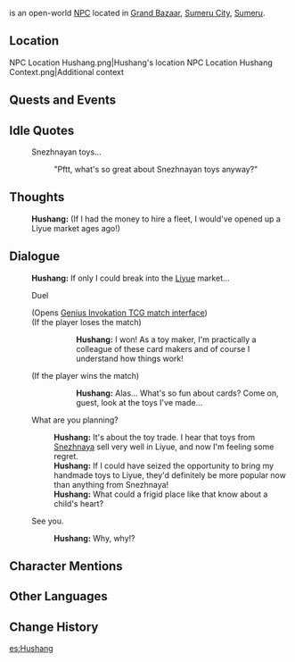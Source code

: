 {{Character Infobox
|type             = Open-World NPC
|image            = NPC Hushang.png
|region           = Sumeru
|location         = Sumeru
|affiliation      = 
|title            = Toy Seller
|ancestry         = <!-- Clan/family -->
|father           = 
|mother           = 
|spouse           = 
|sibling          = 
|child            = 
|relative         = 
|voiceEN          = 
|voiceCN          = 
|voiceJP          = 
|dialoguereward   = 
}}
{{Lang|'''Hushang'''|zh=胡尚|zh_rm=Húshàng}} is an open-world [[NPC]] located in [[Grand Bazaar]], [[Sumeru City]], [[Sumeru]].

==Location==
<gallery>
NPC Location Hushang.png|Hushang's location
NPC Location Hushang Context.png|Additional context
</gallery>
<!--
==Profile==
''(To be added.)''

===Appearance===
''(To be added.)''
-->
==Quests and Events==
{{Quests and Events|The Reason We Are Gathered Here=non-speaking}}

==Idle Quotes==
{{Dialogue Start}}
: {{DIcon|Idle}} Snezhnayan toys...
:: {{A|VO Hushang 01.ogg}} "Pftt, what's so great about Snezhnayan toys anyway?"
{{Dialogue End}}

==Thoughts==
{{All Schemes to Know Explanation|name=Hushang}}
{{Dialogue Start}}
:{{A|VO Hushang All Schemes to Know 01.ogg}} '''Hushang:''' (If I had the money to hire a fleet, I would've opened up a Liyue market ages ago!)
{{Dialogue End}}

==Dialogue==
{{Dialogue Start}}
:'''Hushang:''' If only I could break into the [[Liyue]] market...
:{{DIcon|TCG}} Duel
:;(Opens [[Genius Invokation TCG/Stage/Hushang/Duel: Hushang|Genius Invokation TCG match interface]])
:;(If the player loses the match)
:::'''Hushang:''' I won! As a toy maker, I'm practically a colleague of these card makers and of course I understand how things work!
:;(If the player wins the match)
:::'''Hushang:''' Alas... What's so fun about cards? Come on, guest, look at the toys I've made...
:{{DIcon}} What are you planning?
::'''Hushang:''' It's about the toy trade. I hear that toys from [[Snezhnaya]] sell very well in Liyue, and now I'm feeling some regret.
::'''Hushang:''' If I could have seized the opportunity to bring my handmade toys to Liyue, they'd definitely be more popular now than anything from Snezhnaya!
::'''Hushang:''' What could a frigid place like that know about a child's heart?
:{{DIcon}} See you.
::'''Hushang:''' Why, why!?
{{Dialogue End}}
<!--
==Event Dialogue==
===Event Name===
{{Dialogue Start}}
:'''{{subst:PAGENAME}}:'''
{{Dialogue End}}
-->

==Character Mentions==
{{Character Mentions}}
<!--
==Trivia==
* 
-->
==Other Languages==
{{Other Languages
|default_hidden = 1
|en      = Hushang
|zhs     = 胡尚
|zhs_rm  = Húshàng
|zht     = 胡尚
|zht_rm  = Húshàng
|ja      = フーシャング
|ja_rm   = Fuushangu
|ko      = //{{tt|호상|胡尚}}//
|es      = Hushang
|fr      = Hushang
|ru      = Ху Шан
|th      = Hushang
|vi      = Hushang
|de      = Hushang
|id      = Hushang
|pt      = Hushang
|tr      = Hushang
|it      = Hushang
}}

==Change History==
{{Change History|3.0}}

[[es:Hushang]]